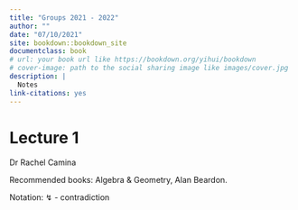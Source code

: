 ```yaml
--- 
title: "Groups 2021 - 2022" 
author: ""
date: "07/10/2021"
site: bookdown::bookdown_site
documentclass: book
# url: your book url like https://bookdown.org/yihui/bookdown
# cover-image: path to the social sharing image like images/cover.jpg
description: |
  Notes
link-citations: yes
---
```


# Lecture 1 {-}

Dr Rachel Camina

Recommended books: Algebra & Geometry, Alan Beardon. 

Notation: ↯ - contradiction